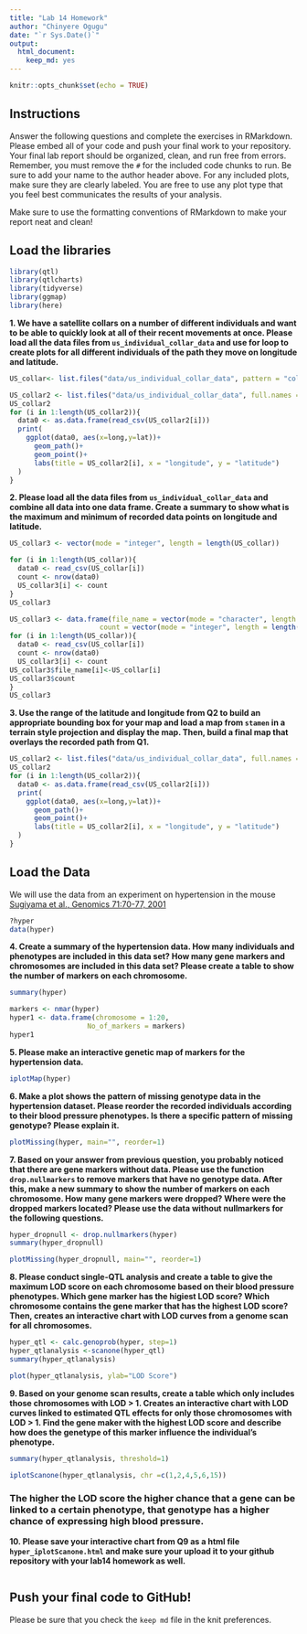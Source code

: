 ```yaml
---
title: "Lab 14 Homework"
author: "Chinyere Ogugu"
date: "`r Sys.Date()`"
output: 
  html_document: 
    keep_md: yes
---
```


```r
knitr::opts_chunk$set(echo = TRUE)
```

## Instructions
Answer the following questions and complete the exercises in RMarkdown. Please embed all of your code and push your final work to your repository. Your final lab report should be organized, clean, and run free from errors. Remember, you must remove the `#` for the included code chunks to run. Be sure to add your name to the author header above. For any included plots, make sure they are clearly labeled. You are free to use any plot type that you feel best communicates the results of your analysis.  

Make sure to use the formatting conventions of RMarkdown to make your report neat and clean!  

## Load the libraries
```r
library(qtl)
library(qtlcharts)
library(tidyverse)
library(ggmap)
library(here)
```

**1. We have a satellite collars on a number of different individuals and want to be able to quickly look at all of their recent movements at once. Please load all the data files from `us_individual_collar_data` and use for loop to create plots for all different individuals of the path they move on longitude and latitude.**
```r
US_collar<- list.files("data/us_individual_collar_data", pattern = "collar-data-*", full.names = TRUE)
```

```r
US_collar2 <- list.files("data/us_individual_collar_data", full.names = TRUE)
US_collar2
for (i in 1:length(US_collar2)){
  data0 <- as.data.frame(read_csv(US_collar2[i]))
  print(
    ggplot(data0, aes(x=long,y=lat))+
      geom_path()+
      geom_point()+
      labs(title = US_collar2[i], x = "longitude", y = "latitude")
  )
}
```

**2. Please load all the data files from `us_individual_collar_data` and combine all data into one data frame. Create a summary to show what is the maximum and minimum of recorded data points on longitude and latitude.**
```r
US_collar3 <- vector(mode = "integer", length = length(US_collar))

for (i in 1:length(US_collar)){
  data0 <- read_csv(US_collar[i])
  count <- nrow(data0)
  US_collar3[i] <- count
}
US_collar3
```
```r
US_collar3 <- data.frame(file_name = vector(mode = "character", length = length(US_collar)),
                      count = vector(mode = "integer", length = length(US_collar)))
for (i in 1:length(US_collar)){
  data0 <- read_csv(US_collar[i])
  count <- nrow(data0)
  US_collar3[i] <- count
US_collar3$file_name[i]<-US_collar[i]
US_collar3$count
}
US_collar3
```


**3. Use the range of the latitude and longitude from Q2 to build an appropriate bounding box for your map and load a map from `stamen` in a terrain style projection and display the map. Then, build a final map that overlays the recorded path from Q1.**
```r
US_collar2 <- list.files("data/us_individual_collar_data", full.names = TRUE)
US_collar2
for (i in 1:length(US_collar2)){
  data0 <- as.data.frame(read_csv(US_collar2[i]))
  print(
    ggplot(data0, aes(x=long,y=lat))+
      geom_path()+
      geom_point()+
      labs(title = US_collar2[i], x = "longitude", y = "latitude")
  )
}
```

## Load the Data
We will use the data from an experiment on hypertension in the mouse [Sugiyama et al., Genomics 71:70-77, 2001](https://www.sciencedirect.com/science/article/pii/S0888754300964012?via%3Dihub)
```r
?hyper
data(hyper)
```

**4. Create a summary of the hypertension data. How many individuals and phenotypes are included in this data set? How many gene markers and chromosomes are included in this data set? Please create a table to show the number of markers on each chromosome.**
```r
summary(hyper)
```

```r
markers <- nmar(hyper)
hyper1 <- data.frame(chromosome = 1:20,      
                   No_of_markers = markers)
hyper1
```

**5. Please make an interactive genetic map of markers for the hypertension data.**
```r
iplotMap(hyper)
```

**6. Make a plot shows the pattern of missing genotype data in the hypertension dataset. Please reorder the recorded individuals according to their blood pressure phenotypes. Is there a specific pattern of missing genotype? Please explain it.**
```r
plotMissing(hyper, main="", reorder=1)
```

**7. Based on your answer from previous question, you probably noticed that there are gene markers without data. Please use the function `drop.nullmarkers` to remove markers that have no genotype data. After this, make a new summary to show the number of markers on each chromosome. How many gene markers were dropped? Where were the dropped markers located? Please use the data without nullmarkers for the following questions.**
```r
hyper_dropnull <- drop.nullmarkers(hyper)
summary(hyper_dropnull)
```
```r
plotMissing(hyper_dropnull, main="", reorder=1)
```

**8. Please conduct single-QTL analysis and create a table to give the maximum LOD score on each chromosome based on their blood pressure phenotypes. Which gene marker has the higiest LOD score? Which chromosome contains the gene marker that has the highest LOD score? Then, creates an interactive chart with LOD curves from a genome scan for all chromosomes.**
```r
hyper_qtl <- calc.genoprob(hyper, step=1)
hyper_qtlanalysis <-scanone(hyper_qtl)
summary(hyper_qtlanalysis)
```
```r
plot(hyper_qtlanalysis, ylab="LOD Score")
```

**9. Based on your genome scan results, create a table which only includes those chromosomes with LOD > 1. Creates an interactive chart with LOD curves linked to estimated QTL effects for only those chromosomes with LOD > 1. Find the gene maker with the highest LOD score and describe how does the genetype of this marker influence the individual's phenotype.**
```r
summary(hyper_qtlanalysis, threshold=1)
```
```r
iplotScanone(hyper_qtlanalysis, chr =c(1,2,4,5,6,15))
```
### The higher the LOD score the higher chance that a gene can be linked to a certain phenotype, that genotype has a higher chance of expressing high blood pressure. 
**10. Please save your interactive chart from Q9 as a html file `hyper_iplotScanone.html` and make sure your upload it to your github repository with your lab14 homework as well.**
```r

```

## Push your final code to GitHub!
Please be sure that you check the `keep md` file in the knit preferences. 